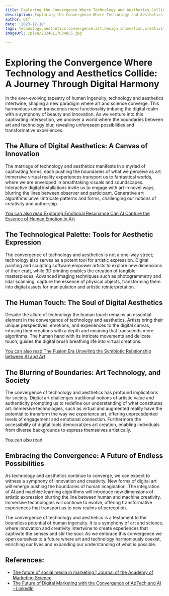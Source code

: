 ```yaml
---
title: Exploring the Convergence Where Technology and Aesthetics Collide
description: Exploring the Convergence Where Technology and Aesthetics Collide
author: Usf
date: '2023-12-18'
tags: technology,aesthetics,convergence,art,design,innovation,creativity
imageUrl: /pixa/20240117034855.jpg

---
```

# Exploring the Convergence Where Technology and Aesthetics Collide: A Journey Through Digital Harmony

In the ever-evolving tapestry of human ingenuity, technology and aesthetics intertwine, shaping  a new  paradigm where art and science converge. This harmonious union transcends mere  functionality imbuing the digital  realm with a  symphony of beauty and innovation. As  we venture into this captivating intersection, we uncover a world where the boundaries between art and technology blur, revealing unforeseen possibilities and transformative experiences.

##  The Allure of Digital Aesthetics: A Canvas of  Innovation

The marriage  of technology and aesthetics manifests in a myriad of captivating  forms, each pushing the boundaries  of  what we perceive  as art.  Immersive virtual reality experiences transport us to fantastical worlds,  where we are enveloped in breathtaking visuals and soundscapes.  Interactive digital installations  invite us to engage  with art in novel ways, blurring the lines between observer and participant. Generative art algorithms unveil intricate patterns and forms, challenging our notions of creativity and authorship.

[You can  also  read Exploring Emotional Resonance Can  AI Capture the Essence of Human Emotion in Art](Exploring%20Emotional%20Resonance%20Can%20AI%20Capture%20the%20Essence%20of%20Human%20Emotion%20in%20Art)


## The  Technological Palette: Tools for Aesthetic  Expression

The convergence of technology and  aesthetics is not a one-way street; technology  also serves as a potent tool for artistic expression. Digital painting and sculpting software empower  artists to explore new dimensions of their craft, while 3D printing enables the creation of tangible masterpieces. Advanced imaging techniques such as photogrammetry and lidar scanning, capture the essence of physical objects, transforming them into digital assets for manipulation and artistic reinterpretation.

## The  Human Touch: The Soul of Digital Aesthetics

Despite the allure of technology the human touch remains an  essential element  in the convergence of technology and aesthetics. Artists bring their unique perspectives, emotions, and experiences to the digital canvas,  infusing their creations with a depth and meaning that transcends mere algorithms. The human hand with its  intricate movements and delicate touch, guides the digital  brush breathing life into virtual creations.

[You can also read The Fusion Era Unveiling the Symbiotic Relationship between AI and Art](The%20Fusion%20Era%20Unveiling%20the%20Symbiotic%20Relationship%20between%20AI%20and%20Art)


## The Blurring of Boundaries: Art Technology, and Society

The convergence of technology  and aesthetics has profound implications for society. Digital art challenges traditional notions  of artistic value  and authenticity prompting us to redefine our understanding of what constitutes art. Immersive technologies, such as virtual  and augmented reality  have the potential to transform the way we  experience art, offering unprecedented levels of engagement and emotional connection. Furthermore the accessibility of digital tools democratizes art creation, enabling individuals from diverse backgrounds to express themselves artistically.

[You can also  read ]()


## Embracing  the Convergence: A Future  of Endless  Possibilities

As technology and aesthetics continue to converge, we can expect to  witness a symphony of innovation  and creativity. New forms of digital art will emerge  pushing the boundaries of  human imagination. The integration of AI and machine learning algorithms will introduce  new dimensions of artistic expression blurring the line between human  and machine creativity. Immersive technologies will continue  to evolve, offering transformative experiences  that  transport us  to new realms of perception.

The convergence of technology and aesthetics is a testament to the boundless potential of human ingenuity. It is a symphony of art and science, where innovation and creativity intertwine to create experiences that captivate  the senses and stir  the soul. As we embrace  this convergence we open ourselves to a future where art and technology harmoniously coexist, enriching our lives and expanding our understanding of  what is possible.

## References:
- [The future of social media in marketing | Journal of the Academy of Marketing Science](https://link.springer.com/article/10.1007/s11747-019-00695-1)
- [The Future of Digital Marketing with the Convergence of AdTech and AI - LinkedIn](https://www.linkedin.com/pulse/future-digital-marketing-convergence-adtech-ai-afntz?trk=organization_guest_main-feed-card_feed-article-content)
